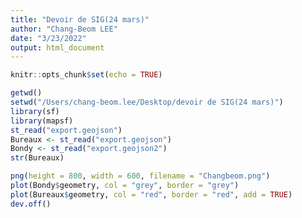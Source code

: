 ```yaml
---
title: "Devoir de SIG(24 mars)"
author: "Chang-Beom LEE"
date: "3/23/2022"
output: html_document
---
```


```r
knitr::opts_chunk$set(echo = TRUE)
```

```r
getwd()
setwd("/Users/chang-beom.lee/Desktop/devoir de SIG(24 mars)")
library(sf)
library(mapsf)
st_read("export.geojson")
Bureaux <- st_read("export.geojson")
Bondy <- st_read("export.geojson2")
str(Bureaux)
```

```r
png(height = 800, width = 600, filename = "Changbeom.png")
plot(Bondy$geometry, col = "grey", border = "grey")
plot(Bureaux$geometry, col = "red", border = "red", add = TRUE)
dev.off()
````
